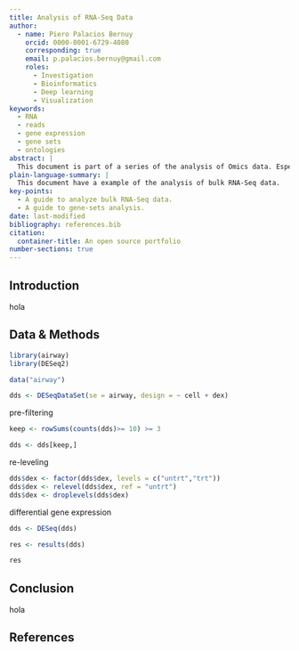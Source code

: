 ```yaml
---
title: Analysis of RNA-Seq Data
author:
  - name: Piero Palacios Bernuy
    orcid: 0000-0001-6729-4080
    corresponding: true
    email: p.palacios.bernuy@gmail.com
    roles:
      - Investigation
      - Bioinformatics
      - Deep learning
      - Visualization
keywords:
  - RNA
  - reads
  - gene expression
  - gene sets
  - ontologies
abstract: |
  This document is part of a series of the analysis of Omics data. Especifycally, here is showed how to analyze bulk RNA-Seq data with Bioconductor packages. Also, it's showcased how to make plots of the rna data in the context of differentially gene expression and gene-sets. 
plain-language-summary: |
  This document have a example of the analysis of bulk RNA-Seq data.
key-points:
  - A guide to analyze bulk RNA-Seq data.
  - A guide to gene-sets analysis.
date: last-modified
bibliography: references.bib
citation:
  container-title: An open source portfolio
number-sections: true
---
```


## Introduction

hola

## Data & Methods {#sec-data-methods}

```r
library(airway)
library(DESeq2)

data("airway")

dds <- DESeqDataSet(se = airway, design = ~ cell + dex)

```

pre-filtering

```r

keep <- rowSums(counts(dds)>= 10) >= 3

dds <- dds[keep,]

```


re-leveling

```r

dds$dex <- factor(dds$dex, levels = c("untrt","trt"))
dds$dex <- relevel(dds$dex, ref = "untrt")
dds$dex <- droplevels(dds$dex)

```

differential gene expression

```r
dds <- DESeq(dds)

res <- results(dds)

res
```


## Conclusion

hola

## References {.unnumbered}

:::{#refs}

:::